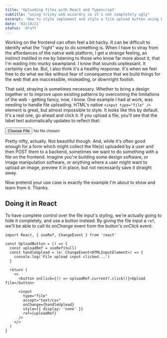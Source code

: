 ```yaml
---
title: 'Uploading files with React and Typescript'
subtitle: "using tricky web wizardry so it's not completely ugly"
excerpt: 'How to style implement and style a file upload button using React and Typescript.'
date: '03/19/21'
status: 'draft'
---
```


<Dropcap>
  Working on the frontend can often feel a bit hacky. It can be difficult to identify what the
  "right" way to do something is. When I have to stray from the affordances of the native web
  platform, I get a strange feeling, an instinct instilled in me by listening to those who know far
  more about it, that I'm wading into murky swampland. I know that sounds unpleasant. It certainly
  can be. But, I also think it's a healthy response. It's when we feel free to do what we like
  without fear of consequence that we build things for the web that are inaccessible, misleading, or
  downright foolish.
</Dropcap>

That said, straying is sometimes necessary. Whether to bring a design together or to improve upon existing patterns
by overcoming the limitations of the web - getting fancy, now, I know. One example I had at work, was needing to
handle file uploading. HTML's native `<input type="file" />` element is great, but almost impossible to style. It
looks like this by default. It's a real one, go ahead and click it. If you upload a file, you'll see that the label
text automatically updates to reflect that:

<div style={{ display: 'flex', justifyContent: 'center', marginBottom: '1.5rem' }}>
  <input type="file" />
</div>

Pretty nifty, actually. Not beautiful though. And, while it's often good enough for a form which might collect the file(s)
uploaded by a user and then POST them to a backend, sometimes we want to do something with a file on the frontend. Imagine
you're building some design software, or image manipulation software, or anything where a user might want to upload an image,
preview it in place, but not necessarily save it straight away.

Now pretend your use case is exactly the example I'm about to show and learn from it. Thanks.

## Doing it in React

To have complete control over the file input's styling, we're actually going to hide it completely, and use a button instead.
By giving the file input a `ref`, we'll be able to call its _onChange_ event from the button's _onClick_ event:

```tsx title=UploadButton.tsx
import React, { useRef, ChangeEvent } from 'react'

const UploadButton = () => {
  const uploadRef = useRef(null)
  const handleUpload = (e: ChangeEvent<HTMLInputElement>) => {
    console.log('File upload input clicked...')
  }

  return (
    <>
      <button onClick={() => uploadRef.current?.click()}>Upload file</button>

      <input
        type="file"
        accept="text/csv"
        onChange={handleUpload}
        style={{ display: 'none' }}
        ref={uploadRef}
      />
    </>
  )
}
```

<!--
```TSX
const onUploadCSV = (e: ChangeEvent<HTMLInputElement>) => {
    if (e.target.files === null) {
        return;
    }
    const file = e.target.files[0];
    if (file) {
        if (file.type !== 'text/csv') {
            setUploadError('Please upload a .csv file');
        }
        const fileReader = new FileReader();
        fileReader.onload = (event) => {
            const contents = event?.target?.result;
            if (!event || !event.target || typeof contents !== 'string') {
                return;
            }
            csvParse(contents, { columns: true }, (err: Error, data: Record<string, string>[]) =>
                uploadCSV(err, data, textElements, setUploadError, creative, onAddVariation)
            );
        };
        e.target.value = '';
        fileReader.readAsText(file);
    } else {
        setUploadError('File could not be uploaded. Please try again.');
    }
};

<button onClick={() => uploadRef.current?.click()} >
    Upload file
</button>
<input
    type="file"
    accept="text/csv"
    onChange={onUploadCSV}
    style={{ display: 'none' }}
    ref={uploadRef}
/>
``` -->
